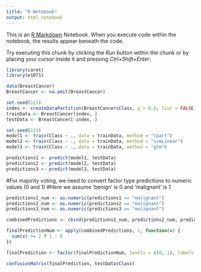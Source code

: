 ---
title: "R Notebook"
output: html_notebook
---

This is an [R Markdown](http://rmarkdown.rstudio.com) Notebook. When you execute code within the notebook, the results appear beneath the code. 

Try executing this chunk by clicking the *Run* button within the chunk or by placing your cursor inside it and pressing *Ctrl+Shift+Enter*. 

```{r}
library(caret)
library(e1071)
```

```{r}
data(BreastCancer)
BreastCancer <- na.omit(BreastCancer)  

set.seed(123)  
index <- createDataPartition(BreastCancer$Class, p = 0.8, list = FALSE)
trainData <- BreastCancer[index, ]
testData <- BreastCancer[-index, ]
```

```{r}
set.seed(123)
model1 <- train(Class ~ ., data = trainData, method = "rpart")
model2 <- train(Class ~ ., data = trainData, method = "svmLinear")
model3 <- train(Class ~ ., data = trainData, method = "glm")
```

```{r}
predictions1 <- predict(model1, testData)
predictions2 <- predict(model2, testData)
predictions3 <- predict(model3, testData)
```


#For majority voting, we need to convert factor type predictions to numeric values (0 and 1)
#Here we assume 'benign' is 0 and 'malignant' is 1
```{r}
predictions1_num <- as.numeric(predictions1 == "malignant")
predictions2_num <- as.numeric(predictions2 == "malignant")
predictions3_num <- as.numeric(predictions3 == "malignant")
```


```{r}
combinedPredictions <- cbind(predictions1_num, predictions2_num, predictions3_num)
```


```{r}
finalPredictionNum <- apply(combinedPredictions, 1, function(x) {
  sum(x) >= 2 ? 1 : 0
})

finalPrediction <- factor(finalPredictionNum, levels = c(0, 1), labels = classLabels)

confusionMatrix(finalPrediction, testData$Class)
```